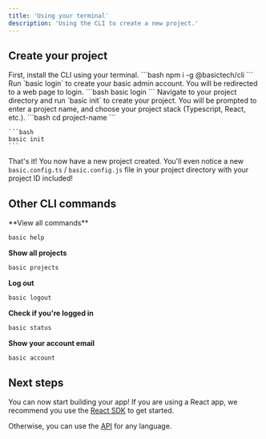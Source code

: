 ```yaml
---
title: 'Using your terminal'
description: 'Using the CLI to create a new project.'
---
```


## Create your project

<Steps>
  <Step title="Install the CLI">
    First, install the CLI using your terminal.
    ```bash
    npm i -g @basictech/cli
    ```
  </Step>
  <Step title="Login to Basic using the CLI">
    Run `basic login` to create your basic admin account. You will be redirected to a web page to login.
    ```bash
    basic login
    ```
  </Step>
  <Step title="Create your project">
    Navigate to your project directory and run `basic init` to create your project. You will be prompted to enter a project name, and choose your project stack (Typescript, React, etc.).
    ```bash
    cd project-name
    ```

    ```bash
    basic init
    ```
  </Step>
</Steps>

That's it! You now have a new project created. You'll even notice a new `basic.config.ts` / `basic.config.js` file in your project directory with your project ID included!

## Other CLI commands

<Card>
**View all commands**

```bash
basic help
```

**Show all projects**

```bash
basic projects
```

**Log out**

```bash
basic logout
```

**Check if you're logged in**

```bash
basic status
```

**Show your account email**

```bash
basic account
```
</Card>

## Next steps
You can now start building your app! 
If you are using a React app, we recommend you use the [React SDK](/get-started/implement-basic/using-react) to get started.

Otherwise, you can use the [API](/get-started/implement-basic/using-api) for any language.
